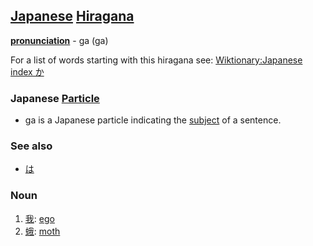 == [[Japanese]] [[Hiragana]] ==
'''[[pronunciation]]''' - ga (ga)

For a list of words starting with this hiragana see: [[Wiktionary:Japanese index か]]

=== Japanese [[Particle]]===

*ga is a Japanese particle indicating the [[subject]] of a sentence.

===See also===
*[[は]]

===Noun===
#[[我]]: [[ego]]
#[[蛾]]: [[moth]]